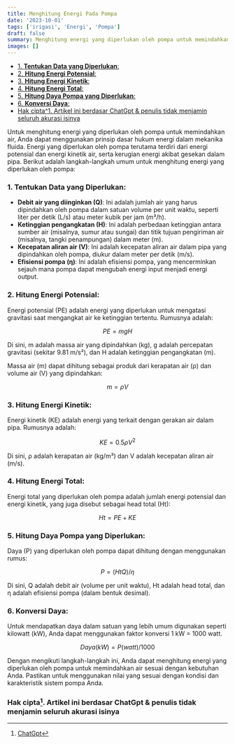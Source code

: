 ```yaml
---
title: Menghitung Energi Pada Pompa
date: '2023-10-01'
tags: ['irigasi', 'Energi', 'Pompa']
draft: false
summary: Menghitung energi yang diperlukan oleh pompa untuk memindahkan air, Anda dapat menggunakan prinsip dasar hukum energi dalam mekanika fluida.
images: []
---
```


- [1. **Tentukan Data yang Diperlukan**:](#1-tentukan-data-yang-diperlukan)
- [2. **Hitung Energi Potensial**:](#2-hitung-energi-potensial)
- [3. **Hitung Energi Kinetik**:](#3-hitung-energi-kinetik)
- [4. **Hitung Energi Total**:](#4-hitung-energi-total)
- [5. **Hitung Daya Pompa yang Diperlukan**:](#5-hitung-daya-pompa-yang-diperlukan)
- [6. **Konversi Daya**:](#6-konversi-daya)
- [Hak cipta^1. Artikel ini berdasar ChatGpt \& penulis tidak menjamin seluruh akurasi isinya](#hak-cipta1-artikel-ini-berdasar-chatgpt--penulis-tidak-menjamin-seluruh-akurasi-isinya)

Untuk menghitung energi yang diperlukan oleh pompa untuk memindahkan air, Anda dapat menggunakan prinsip dasar hukum energi dalam mekanika fluida. Energi yang diperlukan oleh pompa terutama terdiri dari energi potensial dan energi kinetik air, serta kerugian energi akibat gesekan dalam pipa. Berikut adalah langkah-langkah umum untuk menghitung energi yang diperlukan oleh pompa:

### 1. **Tentukan Data yang Diperlukan**:

- **Debit air yang diinginkan (Q)**: Ini adalah jumlah air yang harus dipindahkan oleh pompa dalam satuan volume per unit waktu, seperti liter per detik (L/s) atau meter kubik per jam (m³/h).
- **Ketinggian pengangkatan (H)**: Ini adalah perbedaan ketinggian antara sumber air (misalnya, sumur atau sungai) dan titik tujuan pengiriman air (misalnya, tangki penampungan) dalam meter (m).
- **Kecepatan aliran air (V)**: Ini adalah kecepatan aliran air dalam pipa yang dipindahkan oleh pompa, diukur dalam meter per detik (m/s).
- **Efisiensi pompa (η)**: Ini adalah efisiensi pompa, yang mencerminkan sejauh mana pompa dapat mengubah energi input menjadi energi output.

### 2. **Hitung Energi Potensial**:

Energi potensial (PE) adalah energi yang diperlukan untuk mengatasi gravitasi saat mengangkat air ke ketinggian tertentu. Rumusnya adalah:

$$PE = mgH$$

Di sini, m adalah massa air yang dipindahkan (kg), g adalah percepatan gravitasi (sekitar 9.81 m/s²), dan H adalah ketinggian pengangkatan (m).

Massa air (m) dapat dihitung sebagai produk dari kerapatan air (ρ) dan volume air (V) yang dipindahkan:

$$m = ρV$$

### 3. **Hitung Energi Kinetik**:

Energi kinetik (KE) adalah energi yang terkait dengan gerakan air dalam pipa. Rumusnya adalah:

$$KE = 0.5ρV^2$$

Di sini, ρ adalah kerapatan air (kg/m³) dan V adalah kecepatan aliran air (m/s).

### 4. **Hitung Energi Total**:

Energi total yang diperlukan oleh pompa adalah jumlah energi potensial dan energi kinetik, yang juga disebut sebagai head total (Ht):

$$Ht = PE + KE$$

### 5. **Hitung Daya Pompa yang Diperlukan**:

Daya (P) yang diperlukan oleh pompa dapat dihitung dengan menggunakan rumus:

$$P = (HtQ) / η$$

Di sini, Q adalah debit air (volume per unit waktu), Ht adalah head total, dan η adalah efisiensi pompa (dalam bentuk desimal).

### 6. **Konversi Daya**:

Untuk mendapatkan daya dalam satuan yang lebih umum digunakan seperti kilowatt (kW), Anda dapat menggunakan faktor konversi 1 kW = 1000 watt.

$$Daya (kW) = P (watt) / 1000$$

Dengan mengikuti langkah-langkah ini, Anda dapat menghitung energi yang diperlukan oleh pompa untuk memindahkan air sesuai dengan kebutuhan Anda. Pastikan untuk menggunakan nilai yang sesuai dengan kondisi dan karakteristik sistem pompa Anda.

### Hak cipta[^1]. Artikel ini berdasar ChatGpt & penulis tidak menjamin seluruh akurasi isinya

[^1]: [ChatGpt](https://chat.openai.com)
